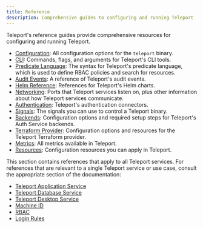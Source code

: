 ```yaml
---
title: Reference
description: Comprehensive guides to configuring and running Teleport
---
```


Teleport's reference guides provide comprehensive resources for configuring and
running Teleport.

- [Configuration](./config.mdx): All configuration options for the `teleport`
  binary.
- [CLI](./cli.mdx): Commands, flags, and arguments for Teleport's CLI tools.
- [Predicate Language](./predicate-language.mdx): The syntax for Teleport's
  predicate language, which is used to define RBAC policies and search for
  resources.
- [Audit Events](./audit.mdx): A reference of Teleport's audit events.
- [Helm Reference](./helm-reference.mdx): References for Teleport's Helm charts.
- [Networking](./networking.mdx): Ports that Teleport services listen on, plus
  other information about how Teleport services communicate.
- [Authentication](./authentication.mdx): Teleport's authentication connectors.
- [Signals](./signals.mdx): The signals you can use to control a Teleport
  binary.
- [Backends](./backends.mdx): Configuration options and required setup steps for
  Teleport's Auth Service backends.
- [Terraform Provider](./terraform-provider.mdx): Configuration options and
  resources for the Teleport Terraform provider.
- [Metrics](./metrics.mdx): All metrics available in Teleport.
- [Resources](./resources.mdx): Configuration resources you can apply in
  Teleport.

<Admonition type="tip">

This section contains references that apply to all Teleport services. For
references that are relevant to a single Teleport service or use case, consult
the appropriate section of the documentation:

- [Teleport Application Service](../application-access/reference.mdx)
- [Teleport Database Service](../database-access/reference.mdx)
- [Teleport Desktop Service](../desktop-access/reference.mdx)
- [Machine ID](../machine-id/reference.mdx)
- [RBAC](../access-controls/reference.mdx)
- [Login Rules](../access-controls/login-rules/reference.mdx)

</Admonition>

